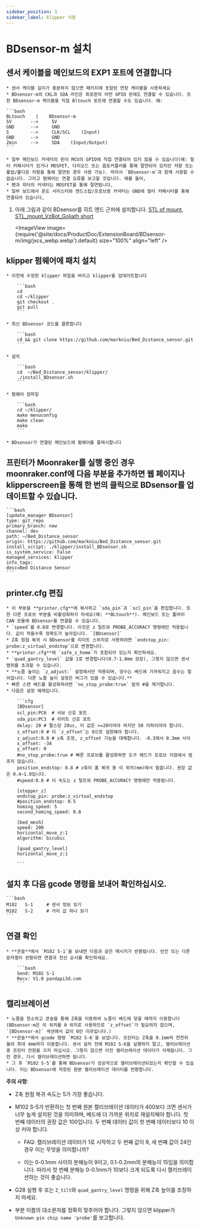 ```yaml
---
sidebar_position: 3
sidebar_label: klipper 사용
---
```






# **BDsensor-m** 설치

## 센서 케이블을 메인보드의 EXP1 포트에 연결합니다
    * 센서 케이블 길이가 충분하지 않으면 패키지에 포함된 연장 케이블을 사용하세요
    * BDsensor-m의 CKL과 SDA 라인은 회로판의 어떤 GPIO 핀에도 연결할 수 있습니다. 또한 BDsensor-m 케이블을 직접 Bltouch 포트에 연결할 수도 있습니다. 예:

    ```bash
    BLtouch    |    BDsensor-m
    5V       -->     5V
    GND      -->     GND
    S        -->     CLK/SCL    (Input)
    GND      -->     GND
    Zmin     -->     SDA    (Input/Output) 
    ```

    * 일부 메인보드 커넥터의 핀이 MCU의 GPIO에 직접 연결되어 있지 않을 수 있습니다(예: 필터 커패시터가 있거나 MOSFET, 다이오드 또는 옵토커플러를 통해 절연되어 있지만 저항 또는 풀업/풀다운 저항을 통해 절연된 경우 사용 가능). 따라서 `BDsensor-m`과 함께 사용할 수 없습니다. 그리고 펌웨어는 연결 오류를 보고할 것입니다. 예를 들어,
    * 팬과 히터의 커넥터는 MOSFET을 통해 절연됩니다,
    * 일부 보드에서 온도 서미스터와 엔드스탑/프로브용 커넥터는 GND에 필터 커패시터를 통해 연결되어 있습니다,

1. 아래 그림과 같이 BDsensor를 히트 엔드 근처에 설치합니다. [STL of mount](https://www.thingiverse.com/thing:6098131),  [STL_mount_VzBot_Goliath short](https://discord.com/channels/829828765512106054/1163237892957671424)

    <ImageView image={require('@site/docs/ProductDoc/ExtensionBoard/BDsensor-m/img/jxcs_webp.webp').default} size="100%" align="left" />


## klipper 펌웨어에 패치 설치

    * 이전에 수정한 klipper 파일을 버리고 klipper를 업데이트합니다

        ```bash
        cd
        cd ~/klipper
        git checkout .
        git pull
        ```

    * 최신 BDsensor 코드를 클론합니다

        ```bash
        cd && git clone https://github.com/markniu/Bed_Distance_sensor.git
        ```

    * 설치

        ```bash
        cd  ~/Bed_Distance_sensor/klipper/
        ./install_BDsensor.sh
        ```

    * 펌웨어 컴파일

        ```bash
        cd ~/klipper/
        make menuconfig
        make clean
        make
        ```

    * BDsensor가 연결된 메인보드에 펌웨어를 플래시합니다

## 프린터가 Moonraker를 실행 중인 경우 moonraker.conf에 다음 부분을 추가하면 웹 페이지나 klipperscreen을 통해 한 번의 클릭으로 BDsensor를 업데이트할 수 있습니다.

    ```bash
    [update_manager BDsensor]
    type: git_repo
    primary_branch: new
    channel: dev
    path: ~/Bed_Distance_sensor
    origin: https://github.com/markniu/Bed_Distance_sensor.git
    install_script: ./klipper/install_BDsensor.sh
    is_system_service: False
    managed_services: klipper
    info_tags:
    desc=Bed Distance Sensor
    ```

## printer.cfg 편집

    * 이 부분을 **printer.cfg**에 복사하고 `sda_pin`과 `scl_pin`을 편집합니다. 또한 다른 프로브 부분을 비활성화하지 마세요(예: **BLtouch**). 메인보드 또는 툴머리 CAN 모듈에 BDsensor를 연결할 수 있습니다.
    * `speed`를 0.8로 변경합니다. 이것은 z 틸트와 PROBE_ACCURACY 명령에만 적용됩니다. 값이 작을수록 정확도가 높아집니다. `[BDsensor]`
    * Z축 원점 복귀 시 BDsensor를 리미트 스위치로 사용하려면 `endstop_pin: probe:z_virtual_endstop`으로 변경합니다.
    * **printer.cfg**에 `safe_z_home`가 포함되어 있는지 확인하세요.
    * `quad_gantry_level` 값을 1로 변경합니다(0.7-1.0mm 권장), 그렇지 않으면 센서 범위를 초과할 수 있습니다.
    * **노즐 높이는 `z_adjust:` 설정에서만 적용되며, 양수는 베드에 가까워지고 음수는 멀어집니다. 다른 노즐 높이 설정은 버그가 있을 수 있습니다.**
    * 빠른 스캔 베드를 활성화하려면 `no_stop_probe:true` 앞의 #을 제거합니다.
    * 다음은 설정 예제입니다.

        ```cfg
        [BDsensor] 
        scl_pin:PC6  # 서보 신호 포트
        sda_pin:PC3  # 리미트 신호 포트
        delay: 20 # 펄스당 20us, 이 값은 >=20이어야 하지만 50 이하이어야 합니다.
        z_offset:0 # 이 `z_offset`는 0으로 설정해야 합니다.
        z_adjust:0.0 # z축 조정, z_offset 기능을 대체합니다. -0.3에서 0.3mm 사이
        x_offset: -34
        y_offset: 0
        #no_stop_probe:true # 빠른 프로브를 활성화하면 도구 헤드가 프로브 지점에서 멈추지 않습니다.
        position_endstop: 0.8 # z축이 홈 복귀 중 이 위치(mm)에서 멈춥니다. 권장 값은 0.4~1.0입니다.
        #speed:0.8 # 이 속도는 z 틸트와 PROBE_ACCURACY 명령에만 적용됩니다.

        [stepper_z]
        endstop_pin: probe:z_virtual_endstop 
        #position_endstop: 0.5
        homing_speed: 5
        second_homing_speed: 0.8

        [bed_mesh]
        speed: 200
        horizontal_move_z:1
        algorithm: bicubic

        [quad_gantry_level]
        horizontal_move_z:1

        ```

## 설치 후 다음 gcode 명령을 보내어 확인하십시오.

    ```bash
    M102   S-1     # 센서 정보 읽기
    M102   S-2     # 거리 값 하나 읽기
    ```

## 연결 확인

    * **콘솔**에서 `M102 S-1`을 보내면 다음과 같은 메시지가 반환됩니다. 빈칸 또는 다른 문자열이 반환되면 연결과 전선 순서를 확인하세요.

        ```bash
        Send: M102 S-1
        Recv: V1.0 pandapi3d.com
        ```

## 캘리브레이션

    * 노즐을 청소하고 콘솔을 통해 Z축을 이동하여 노즐이 베드에 닿을 때까지 이동합니다(BDsensor-m은 이 위치를 0 위치로 사용하므로 `z_offset`가 필요하지 않으며, `[BDsensor-m]` 섹션에서 값이 0인 이유입니다.)
    * **콘솔**에서 gcode 명령 `M102 S-6`을 보냅니다. 프린터는 Z축을 0.1mm씩 천천히 올려 최대 4mm까지 이동합니다. 센서 설치 전에 M102 S-6을 실행하지 말고, 캘리브레이션 중 프린터 전원을 끄지 마십시오. 그렇지 않으면 이전 캘리브레이션 데이터가 삭제됩니다. 그런 경우, 다시 캘리브레이션하면 됩니다.
    * 그 후 `M102 S-5`를 통해 BDsensor가 성공적으로 캘리브레이션되었는지 확인할 수 있습니다. 이는 BDsensor에 저장된 원본 캘리브레이션 데이터를 반환합니다.

**주의 사항**:

* Z축 원점 복귀 속도는 5가 가장 좋습니다.

* M102 S-5가 반환하는 첫 번째 원본 캘리브레이션 데이터가 400보다 크면 센서가 너무 높게 설치된 것을 의미하며, 베드에 더 가까운 위치로 재설치해야 합니다. 첫 번째 데이터의 권장 값은 100입니다. 두 번째 데이터 값이 첫 번째 데이터보다 10 이상 커야 합니다.

  * FAQ: 캘리브레이션 데이터가 1로 시작하고 두 번째 값이 9, 세 번째 값이 24인 경우 이는 무엇을 의미합니까?

  * 이는 0-0.1mm 사이의 분해능이 9이고, 0.1-0.2mm의 분해능이 15임을 의미합니다. 따라서 첫 번째 분해능 0-0.1mm가 10보다 크게 되도록 다시 캘리브레이션하는 것이 좋습니다.

* G28 실행 후 또는 `Z_tilt`와 `quad_gantry_level` 명령을 위해 Z축 높이를 조정하지 마세요.

* 부분 이름의 대소문자를 정확히 맞추어야 합니다. 그렇지 않으면 klipper가 `Unknown pin chip name 'probe'`를 보고합니다.